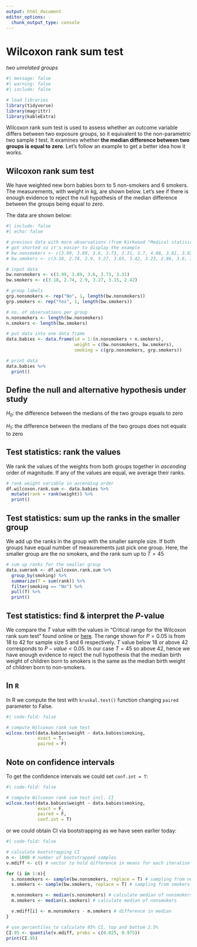 ```yaml
---
output: html_document
editor_options: 
  chunk_output_type: console
---
```


# Wilcoxon rank sum test

*two unrelated groups*

```r
#| message: false
#| warning: false
#| include: false

# load libraries
library(tidyverse)
library(magrittr)
library(kableExtra)
```

Wilcoxon rank sum test is used to assess whether an outcome variable differs between two exposure groups, so it equivalent to the non-parametric two sample *t* test. It examines whether **the median difference between two groups is equal to zero**. Let's follow an example to get a better idea how it works. 

::: {#exm-wilcoxon-ranksum}
## Wilcoxon rank sum test

We have weighted new born babies born to 5 non-smokers and 6 smokers. The measurements, with weight in kg, are shown below. Let's see if there is enough evidence to reject the null hypothesis of the median difference between the groups being equal to zero.

The data are shown below:
```r
#| include: false
#| echo: false

# previous data with more observations (from Kirkwood "Medical statisics")
# got shorted so it's easier to display the example
# bw.nonsmokers <- c(3.99, 3.89, 3.6, 3.73, 3.31, 3.7, 4.08, 3.61, 3.83, 3.41, 4.13, 3.36, 3.54, 3.51, 2.71)
# bw.smokers <- c(3.18, 2.74, 2.9, 3.27, 3.65, 3.42, 3.23, 2.86, 3.6, 3.65, 3.69, 3.53, 2.38, 2.34)
```

```r
# input data
bw.nonsmokers <- c(3.99, 3.89, 3.6, 3.73, 3.31)
bw.smokers <- c(3.18, 2.74, 2.9, 3.27, 3.15, 2.42)

# group labels
grp.nonsmokers <- rep("No", 1, length(bw.nonsmokers))
grp.smokers <- rep("Yes", 1, length(bw.smokers))

# no. of observations per group
n.nonsmokers <- length(bw.nonsmokers)
n.smokers <- length(bw.smokers)

# put data into one data frame
data.babies <- data.frame(id = 1:(n.nonsmokers + n.smokers),
                          weight = c(bw.nonsmokers, bw.smokers),
                          smoking = c(grp.nonsmokers, grp.smokers))

# print data
data.babies %>%
  print()

```

:::

## Define the null and alternative hypothesis under study

$H_0:$  the difference between the medians of the two groups equals to zero

$H_1:$  the difference between the medians of the two groups does not equals to zero

## Test statistics: rank the values

We rank the values of the weights from both groups together in *ascending* order of magnitude. If any of the values are equal, we average their ranks.

```r
# rank weight variable in ascending order
df.wilcoxon.rank.sum <- data.babies %>%
  mutate(rank = rank(weight)) %>%
  print()

```

## Test statistics: sum up the ranks in the smaller group

We add up the ranks in the group with the smaller sample size. If both groups have equal number of measurements just pick one group. Here, the smaller group are the no smokers, and the rank sum up to $T=45$

```r
# sum up ranks for the smaller group
data.sumrank <- df.wilcoxon.rank.sum %>%
  group_by(smoking) %>%
  summarize(T = sum(rank)) %>% 
  filter(smoking == "No") %>%
  pull(T) %>%
  print()

```

## Test statistics: find & interpret the *P*-value

We compare the $T$ value with the values in "Critical range for the Wilcoxon rank sum test" found online or [here](statstable/Wilcoxon-rank-sum-test.pdf). The range shown for $P=0.05$ is from 18 to 42 for sample size 5 and 6 respectively. $T$ value below 18 or above 42 corresponds to $P-value < 0.05$. In our case $T=45$ so above 42, hence we have enough evidence to reject the null hypothesis that the median birth weight of children born to smokers is the same as the median birth weight of children born to non-smokers.

## In `R`

In R we compute the test with `kruskal.test()` function changing `paired` parameter to False.
```r
#| code-fold: false

# compute Wilcoxon rank sum test
wilcox.test(data.babies$weight ~ data.babies$smoking, 
            exact = T, 
            paired = F)
```

## Note on confidence intervals

To get the confidence intervals we could set `conf.int = T`: 
```r
#| code-fold: false

# compute Wilcoxon rank sum test incl. CI
wilcox.test(data.babies$weight ~ data.babies$smoking, 
            exact = F, 
            paired = F, 
            conf.int = T)
```

or we could obtain CI via bootstrapping as we have seen earlier today:
```r
#| code-fold: false

# calculate bootstrapping CI
n <- 1000 # number of bootstrapped samples
v.mdiff <- c() # vector to hold difference in means for each iteration

for (i in 1:n){
  s.nonsmokers <- sample(bw.nonsmokers, replace = T) # sampling from nonsmokers
  s.smokers <- sample(bw.smokers, replace = T) # sampling from smokers

  m.nonsmokers <- median(s.nonsmokers) # calculate median of nonsmokers
  m.smokers <- median(s.smokers) # calculate median of nonsmokers

  v.mdiff[i] <- m.nonsmokers - m.smokers # difference in median
}

# use percentiles to calculate 95% CI, top and bottom 2.5%
CI.95 <- quantile(v.mdiff, probs = c(0.025, 0.975))
print(CI.95)

```


